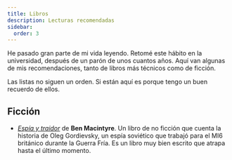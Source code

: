 ```yaml
---
title: Libros
description: Lecturas recomendadas
sidebar:
  order: 3
---
```


He pasado gran parte de mi vida leyendo. Retomé este hábito en la universidad, después de un parón de unos cuantos años. Aquí van algunas de mis recomendaciones, tanto de libros más técnicos como de ficción.

Las listas no siguen un orden. Si están aquí es porque tengo un buen recuerdo de ellos.

## Ficción

- *[Espía y traidor](https://goodreads.com/book/show/46121368.Esp_a_y_traidor_La_mayor_historia_de_espionaje_de_la_Guerra_Fr_a)* de __Ben Macintyre__. Un libro de no ficción que cuenta la historia de Oleg Gordievsky, un espía soviético que trabajó para el MI6 británico durante la Guerra Fría. Es un libro muy bien escrito que atrapa hasta el último momento.